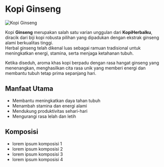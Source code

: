 # Kopi Ginseng

![Kopi Ginseng](/assets/features/kopiHerbalGinseng.jpeg)

Kopi **Ginseng** merupakan salah satu varian unggulan dari **KopiHerbalku**, diracik dari biji kopi robusta pilihan yang dipadukan dengan ekstrak ginseng alami berkualitas tinggi.  
Herbal ginseng telah dikenal luas sebagai ramuan tradisional untuk meningkatkan energi, stamina, serta menjaga ketahanan tubuh.

Ketika diseduh, aroma khas kopi berpadu dengan rasa hangat ginseng yang menenangkan, menghasilkan cita rasa unik yang memberi energi dan membantu tubuh tetap prima sepanjang hari.

## Manfaat Utama

- Membantu meningkatkan daya tahan tubuh
- Menambah stamina dan energi alami
- Mendukung produktivitas sehari-hari
- Mengurangi rasa lelah dan letih

## Komposisi

- lorem ipsum komposisi 1
- lorem ipsum komposisi 2
- lorem ipsum komposisi 3
- lorem ipsum komposisi 4
